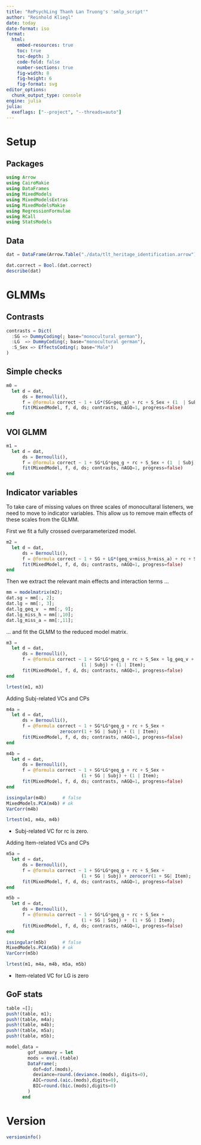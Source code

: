 ```yaml
---
title: "RePsychLing Thanh Lan Truong's 'smlp_script'"
author: "Reinhold Kliegl"
date: today
date-format: iso
format: 
  html:
    embed-resources: true
    toc: true
    toc-depth: 3
    code-fold: false
    number-sections: true
    fig-width: 8
    fig-height: 6
    fig-format: svg
editor_options: 
  chunk_output_type: console
engine: julia
julia: 
  exeflags: ["--project", "--threads=auto"]
---
```



# Setup

## Packages

```julia
using Arrow
using CairoMakie
using DataFrames
using MixedModels
using MixedModelsExtras
using MixedModelsMakie
using RegressionFormulae
using RCall
using StatsModels
```

## Data

```julia
dat = DataFrame(Arrow.Table("./data/tlt_heritage_identification.arrow"));

dat.correct = Bool.(dat.correct)
describe(dat)
```

# GLMMs

## Contrasts

```julia
contrasts = Dict(
  :SG => DummyCoding(; base="monocultural german"),
  :LG  => DummyCoding(; base="monocultural german"),
  :S_Sex => EffectsCoding(; base="Male")
)
```

## Simple checks

```julia
m0 =
  let d = dat,
      ds = Bernoulli(),
      f = @formula correct ~ 1 + LG*(SG+geq_g) + rc + S_Sex + (1  | Subj) + (1  | Item);
      fit(MixedModel, f, d, ds; contrasts, nAGQ=1, progress=false)
end
```

## VOI GLMM

```julia
m1 =
  let d = dat,
      ds = Bernoulli(),
      f = @formula correct ~ 1 + SG*LG*geq_g + rc + S_Sex + (1  | Subj) + (1  | Item);
      fit(MixedModel, f, d, ds; contrasts, nAGQ=1, progress=false)
end
```

## Indicator variables

To take care of missing values on three scales of monocultaral listeners, we need to move to indicator variables. This allow us to remove main effects of these scales from the GLMM.

First we fit a fully crossed overparameterized model.

```julia
m2 =
  let d = dat,
      ds = Bernoulli(),
      f = @formula correct ~ 1 + SG + LG*(geq_v+miss_h+miss_a) + rc + S_Sex + (1  | Subj) + (1 | Item);
      fit(MixedModel, f, d, ds; contrasts, nAGQ=1, progress=false)
end
```

Then we extract the relevant main effects and interaction terms ...

```julia
mm = modelmatrix(m2);
dat.sg = mm[:, 2];
dat.lg = mm[:, 3];
dat.lg_geq_v  = mm[:, 9];
dat.lg_miss_h = mm[:,10];
dat.lg_miss_a = mm[:,11];
```

... and fit the GLMM to the reduced model matrix. 

```julia
m3 =
  let d = dat,
      ds = Bernoulli(),
      f = @formula correct ~ 1 + SG*LG*geq_g + rc + S_Sex + lg_geq_v + lg_miss_h + lg_miss_a + 
                            (1 | Subj) + (1 | Item);
      fit(MixedModel, f, d, ds; contrasts, nAGQ=1, progress=false)
end
```

```julia
lrtest(m1, m3)
```

Adding Subj-related VCs and CPs

```julia
m4a =
  let d = dat,
      ds = Bernoulli(),
      f = @formula correct ~ 1 + SG*LG*geq_g + rc + S_Sex + 
                    zerocorr(1 + SG | Subj) + (1 | Item);
      fit(MixedModel, f, d, ds; contrasts, nAGQ=1, progress=false)
end

m4b =
  let d = dat,
      ds = Bernoulli(),
      f = @formula correct ~ 1 + SG*LG*geq_g + rc + S_Sex + 
                            (1 + SG | Subj) + (1 | Item);
      fit(MixedModel, f, d, ds; contrasts, nAGQ=1, progress=false)
end

issingular(m4b)      # false
MixedModels.PCA(m4b) # ok
VarCorr(m4b)

lrtest(m1, m4a, m4b)
```

+ Subj-related VC for rc is zero.

Adding Item-related VCs and CPs

```julia
m5a =
  let d = dat,
      ds = Bernoulli(),
      f = @formula correct ~ 1 + SG*LG*geq_g + rc + S_Sex + 
                            (1 + SG | Subj) + zerocorr(1 + SG| Item);
      fit(MixedModel, f, d, ds; contrasts, nAGQ=1, progress=false)
end

m5b =
  let d = dat,
      ds = Bernoulli(),
      f = @formula correct ~ 1 + SG*LG*geq_g + rc + S_Sex + 
                            (1 + SG | Subj) +  (1 + SG | Item);
      fit(MixedModel, f, d, ds; contrasts, nAGQ=1, progress=false)
end

issingular(m5b)      # false
MixedModels.PCA(m5b) # ok
VarCorr(m5b)

lrtest(m1, m4a, m4b, m5a, m5b)
```

+ Item-related VC for LG is zero 
  
## GoF stats

```julia
table =[];
push!(table, m1);
push!(table, m4a);
push!(table, m4b);
push!(table, m5a);
push!(table, m5b);

model_data = 
        gof_summary = let
        mods = eval.(table)
        DataFrame(;
          dof=dof.(mods),
          deviance=round.(deviance.(mods), digits=0),
          AIC=round.(aic.(mods),digits=0),
          BIC=round.(bic.(mods),digits=0)
        )
      end
```


# Version
```julia
versioninfo()
```
